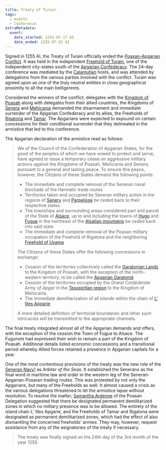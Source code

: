 ```yaml
---
title: Treaty of Turain
tags:
  - events
  - Conference
extraMetadata:
  event:
    date_started: 1255-07-17 AI
    date_ended: 1255-07-25 AI
---
```


Signed in 1255 AI, the Treaty of Turain officially ended the
[Poasan-Apgarian Conflict](/events/poasan-apgarian-conflict/). It was held in
the independent [Freehold of Turain](/locations/turain/), one of the
independent city-states south of the
[Apgarian Confederacy](/locations/apgar/). The 24-day conference was
mediated by the [Calamutian](/locations/calamutz/) hosts, and was attended
by delegations from the various parties involved with the conflict. Turain was
agreed upon as one of the truly neutral entities in close geographical proximity
to all the main belligerents.

Considered the winners of the conflict, delegates with the
[Kingdom of Poasah](/locations/poasah/) along with delegates from their
allied countries, the Kingdoms of [Senera](/locations/senera/) and
[Mehicania](/locations/mehicania/) demanded the disarmament and immediate
surrender of the Apgarian Confederacy and its allies, the Freeholds of
[Rigatona](/locations/rigatona) and [Tamar](/locations/tamar/). The
Apgarians were expected to expound on certain concessions for their conditional
surrender that they delineated in the armistice that led to this conference.

The Apgarian declaration of the armistice read as follows:

> We of the Council of the Confederation of Apgarian States, for the good of the
> peoples of which we have vowed to protect and serve, have agreed to issue a
> temporary cease on aggressive military actions against the Kingdoms of Poasah,
> Mehicania and Senera, pursuant to a general and lasting peace. To ensure this
> peace, however, the Citizens of these States demand the following points:
>
> * The immediate and complete removal of the Seneran naval blockade of the
>   Harmatic trade routes
> * Territories taken and occupied by Seneran military action in the regions of
>   [Sanery](/locations/sanery/) and
>   [Parpelisse](/locations/parpelisse/) be ceded back to their respective
>   states.
> * The townships and surrounding areas considered part and parcel of the State
>   of [Alsace](/locations/alsace/), up to and including the towns of
>   [Hugo](/locations/hugo) and [Fugue](/locations/fugue/) in the
>   northeast of the [Alsatian mountains](/locations/alsatian-mountains/)
>   be ceded back into said state
> * The immediate and complete removal of the Poasan military occupation of the
>   Freehold of Rigatona and the neighboring
>   [Freehold of Uyama](/locations/uyama/)
>
> The Citizens of these States offer the following concessions in exchange:
>
> * Cession of the territories collectively called the
>   [Garatonian Lands](/locations/garatonian-lands/) to the Kingdom of
>   Poasah, with the exception of the north-western territory, to be called the
>   [Apgarian Garatoniè](/locations/garatonie/)
> * Cession of the territories occupied by the *Grand Confederate Army of Apgar*
>   in the [Texopictlan region](/locations/texopictlan/) to the Kingdom of
>   Mehicania.
> * The immediate demilitarization of all islands within the chain of
>   [L' Illes Apgarie](/locations/l-illes-apgarie/)
>
> A more detailed definition of territorial boundaries and other such
> intricacies will be transmitted to the appropriate channels.

The final treaty integrated almost all of the Apgarian demands and offers, with
the exception of the cession the Town of Fugue to Alsace. The Fugunots had
expressed their wish to remain a part of the Kingdom of Poasah. Additional
details listed economic concessions and a transitional period whereby Allied
forces retained a presence in Apgarian capitals for a year.

One of the most contentious provisions of the treaty was the new role of the
[Seneran Navy](/organizations/seneran-military#navy)] as *Arbiter of the
Seas*. It established the Senerans as the final word in maritime law and order
in the western leg of the Seneran-Apgarian-Posaran trading routes. This was
protested by not only the Apgarians, but many of the Freeholds as well. It
almost caused a crisis as the various delegations threatened to let the
armistice lapse without resolution. To resolve the matter,
[Samantha Ardenne](/characters/samantha-ardenne/) of the Poasan Delegation
suggested that there be designated permanent demilitarized zones in which no
military presence was to be allowed. The entirety of the island chain L' Illes
Apgarie, and the Freeholds of Tamar and Rigatona were designated as permanent
demilitarized zones, which had the effect of also dismantling the concerned
freeholds' armies. They may, however, request assistance from any of the
asignatories of the treaty if necessary.

> The treaty was finally signed on the 24th day of the 3rd month of the
> year 1255.

